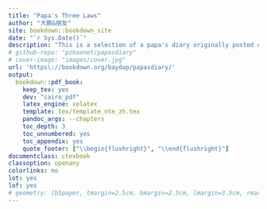 ```yaml
--- 
title: "Papa's Three Laws"
author: "大鹏&朋友"
site: bookdown::bookdown_site
date: "`r Sys.Date()`"
description: "This is a selection of a papa's diary originally posted on my blog. A family's stories of two children are told. This book is being updated."
# github-repo: "pzhaonet/papasdiary"
# cover-image: "images/cover.jpg"
url: 'https\://bookdown.org/baydap/papasdiary/'
output:
  bookdown::pdf_book:
    keep_tex: yes
    dev: "cairo_pdf"
    latex_engine: xelatex
    template: tex/template_nte_zh.tex
    pandoc_args: --chapters
    toc_depth: 3
    toc_unnumbered: yes
    toc_appendix: yes
    quote_footer: ["\\begin{flushright}", "\\end{flushright}"]
documentclass: ctexbook
classoption: openany
colorlinks: no
lot: yes
lof: yes
# geometry: [b5paper, tmargin=2.5cm, bmargin=2.5cm, lmargin=3.5cm, rmargin=2.5cm]
---
```


\mainmatter

